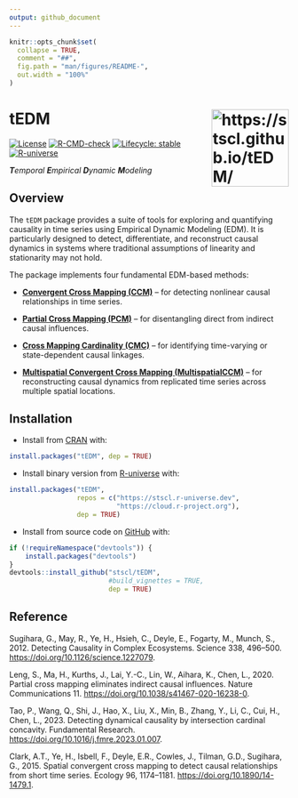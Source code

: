 ```yaml
---
output: github_document
---
```


<!-- README.md is generated from README.Rmd. Please edit that file -->

```r
knitr::opts_chunk$set(
  collapse = TRUE,
  comment = "##",
  fig.path = "man/figures/README-",
  out.width = "100%"
)
```

# tEDM <img src="man/figures/logo.png" align="right" height="139" alt="https://stscl.github.io/tEDM/">

<!-- badges: start -->

<!-- [![CRAN](https://www.r-pkg.org/badges/version/tEDM)](https://CRAN.R-project.org/package=tEDM) -->
<!-- [![CRAN Release](https://www.r-pkg.org/badges/last-release/tEDM)](https://CRAN.R-project.org/package=tEDM) -->
<!-- [![CRAN Checks](https://badges.cranchecks.info/worst/tEDM.svg)](https://cran.r-project.org/web/checks/check_results_tEDM.html) -->
<!-- [![Downloads_all](https://badgen.net/cran/dt/tEDM?color=orange)](https://CRAN.R-project.org/package=tEDM) -->
<!-- [![Downloads_month](https://cranlogs.r-pkg.org/badges/tEDM)](https://CRAN.R-project.org/package=tEDM) -->
[![License](https://img.shields.io/badge/license-GPL--3-brightgreen.svg?style=flat)](http://www.gnu.org/licenses/gpl-3.0.html)
[![R-CMD-check](https://github.com/stscl/tEDM/actions/workflows/R-CMD-check.yaml/badge.svg)](https://github.com/stscl/tEDM/actions/workflows/R-CMD-check.yaml)
[![Lifecycle: stable](https://img.shields.io/badge/lifecycle-stable-20b2aa.svg)](https://lifecycle.r-lib.org/articles/stages.html#stable)
[![R-universe](https://stscl.r-universe.dev/badges/tEDM?color=cyan)](https://stscl.r-universe.dev/tEDM)

<!-- badges: end -->

_**T**emporal **E**mpirical **D**ynamic **M**odeling_

## Overview

The `tEDM` package provides a suite of tools for exploring and quantifying causality in time series using Empirical Dynamic Modeling (EDM). It is particularly designed to detect, differentiate, and reconstruct causal dynamics in systems where traditional assumptions of linearity and stationarity may not hold.

The package implements four fundamental EDM-based methods:

- [**Convergent Cross Mapping (CCM)**][1] – for detecting nonlinear causal relationships in time series.

- [**Partial Cross Mapping (PCM)**][2] – for disentangling direct from indirect causal influences.

- [**Cross Mapping Cardinality (CMC)**][3] – for identifying time-varying or state-dependent causal linkages.

- [**Multispatial Convergent Cross Mapping (MultispatialCCM)**][4] – for reconstructing causal dynamics from replicated time series across multiple spatial locations.

## Installation

- Install from [CRAN](https://CRAN.R-project.org/package=tEDM) with:

``` r
install.packages("tEDM", dep = TRUE)
```

- Install binary version from [R-universe](https://stscl.r-universe.dev/tEDM) with:

``` r
install.packages("tEDM",
                 repos = c("https://stscl.r-universe.dev",
                           "https://cloud.r-project.org"),
                 dep = TRUE)
```

- Install from source code on [GitHub](https://github.com/stscl/tEDM) with:

```r
if (!requireNamespace("devtools")) {
    install.packages("devtools")
}
devtools::install_github("stscl/tEDM",
                         #build_vignettes = TRUE,
                         dep = TRUE)
```

## Reference

Sugihara, G., May, R., Ye, H., Hsieh, C., Deyle, E., Fogarty, M., Munch, S., 2012. Detecting Causality in Complex Ecosystems. Science 338, 496–500. [https://doi.org/10.1126/science.1227079][1].

Leng, S., Ma, H., Kurths, J., Lai, Y.-C., Lin, W., Aihara, K., Chen, L., 2020. Partial cross mapping eliminates indirect causal influences. Nature Communications 11. [https://doi.org/10.1038/s41467-020-16238-0][2].

Tao, P., Wang, Q., Shi, J., Hao, X., Liu, X., Min, B., Zhang, Y., Li, C., Cui, H., Chen, L., 2023. Detecting dynamical causality by intersection cardinal concavity. Fundamental Research. [https://doi.org/10.1016/j.fmre.2023.01.007][3].

Clark, A.T., Ye, H., Isbell, F., Deyle, E.R., Cowles, J., Tilman, G.D., Sugihara, G., 2015. Spatial convergent cross mapping to detect causal relationships from short time series. Ecology 96, 1174–1181. [https://doi.org/10.1890/14-1479.1][4].



&nbsp; 

[1]: https://doi.org/10.1126/science.1227079
[2]: https://doi.org/10.1038/s41467-020-16238-0
[3]: https://doi.org/10.1016/j.fmre.2023.01.007
[4]: https://doi.org/10.1890/14-1479.1
